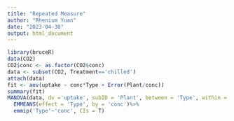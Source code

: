 ---
title: "Repeated Measure"
author: "Rhenium Yuan"
date: "2023-04-30"
output: html_document
---

```{r}
library(bruceR)
data(CO2)
CO2$conc <- as.factor(CO2$conc)
data <- subset(CO2, Treatment=='chilled')
attach(data)
fit <- aov(uptake ~ conc*Type + Error(Plant/conc))
summary(fit)
MANOVA(data, dv ='uptake', subID = 'Plant', between = 'Type', within = 'conc')%>%
  EMMEANS(effect = 'Type', by = 'conc')%>%
  emmip('Type'~'conc', CIs = T)
```